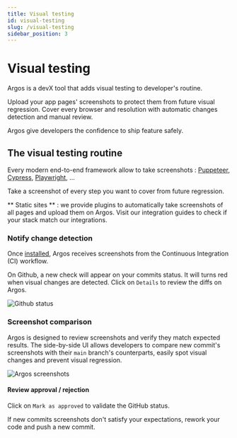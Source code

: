 ```yaml
---
title: Visual testing
id: visual-testing
slug: /visual-testing
sidebar_position: 3
---
```



# Visual testing

Argos is a devX tool that adds visual testing to developer's routine.

Upload your app pages' screenshots to protect them from future visual regression. Cover every browser and resolution with automatic changes detection and manual review.

Argos give developers the confidence to ship feature safely.

## The visual testing routine

Every modern end-to-end framework allow to take screenshots :
[Puppeteer](https://pptr.dev/),
[Cypress](https://www.cypress.io/),
[Playwright](https://playwright.dev/), ...

Take a screenshot of every step you want to cover from future regression.

** Static sites ** : we provide plugins to automatically take screenshots of all pages and upload them on Argos. Visit our integration guides to check if your stack match our integrations.

### Notify change detection

Once [installed](/installation), Argos receives screenshots from the Continuous Integration (CI) workflow.

On Github, a new check will appear on your commits status. It will turns red when visual changes are detected. Click on `Details` to review the diffs on Argos.

<img src={githubStatus} alt="Github status" />

### Screenshot comparison

Argos is designed to review screenshots and verify they match expected results. The side-by-side UI allows developers to compare new commit's screenshots with their `main` branch's counterparts, easily spot visual changes and prevent visual regression.

<img src={argosScreenshots} alt="Argos screenshots" />

#### Review approval / rejection

Click on `Mark as approved` to validate the GitHub status.

If new commits screenshots don't satisfy your expectations, rework your code and push a new commit.
